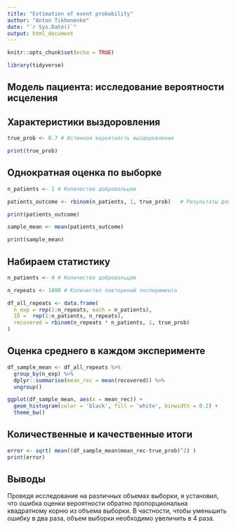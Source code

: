 ```yaml
---
title: "Estimation of event probability"
author: "Anton Tikhonenko"
date: "`r Sys.Date()`"
output: html_document
---
```


```r
knitr::opts_chunk$set(echo = TRUE)

library(tidyverse)

```

## Модель пациента: исследование вероятности исцеления


## Характеристики выздоровления

```r

true_prob <- 0.7 # Истинная вероятность выздоровления

print(true_prob)


```
## Однократная оценка по выборке

```r

n_patients <- 1 # Количество добровольцев 

patients_outcome <- rbinom(n_patients, 1, true_prob)   # Результаты добровольцев

print(patients_outcome)

sample_mean <- mean(patients_outcome)

print(sample_mean)

```

## Набираем статистику

```r

n_patients <- 4 # Количество добровольцев 

n_repeats <- 1000 # Количество повторений эксперимента

df_all_repeats <- data.frame(
  n_exp = rep(1:n_repeats, each = n_patients),
  ID =  rep(1:n_patients, n_repeats),
  recovered = rbinom(n_repeats * n_patients, 1, true_prob)
)

```

## Оценка среднего в каждом эксперименте

```r

df_sample_mean <- df_all_repeats %>% 
  group_by(n_exp) %>% 
  dplyr::summarise(mean_rec = mean(recovered)) %>% 
  ungroup()

ggplot(df_sample_mean, aes(x = mean_rec)) +
  geom_histogram(color = 'black', fill = 'white', binwidth = 0.2) +
  theme_bw()

```

## Количественные и качественные итоги

```r

error <- sqrt( mean((df_sample_mean$mean_rec-true_prob)^2) )
print(error)

```

## Выводы

Проведя исследование на различных объемах выборки, я установил, что ошибка оценки вероятности обратно пропорциональна квадратному корню из объема выборки. В частности, чтобы уменьшить ошибку в два раза, объем выборки необходимо увеличить в 4 раза.

